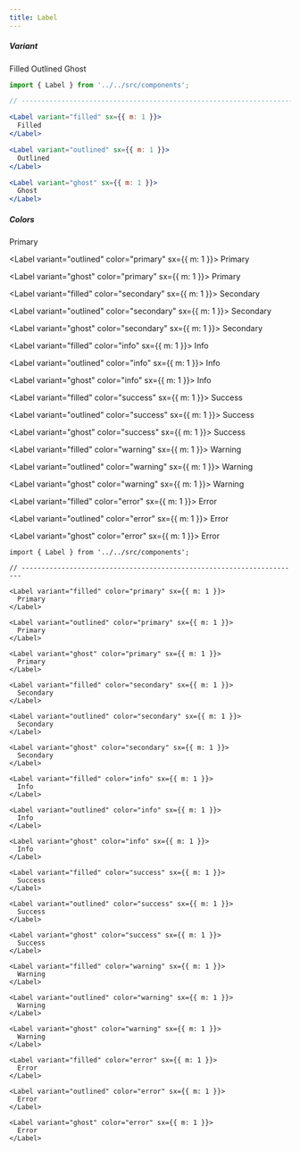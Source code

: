 ```yaml
---
title: Label
---
```


##### Variant

<Block>
  <Label variant="filled" sx={{ m: 1 }}>
    Filled
  </Label>
  <Label variant="outlined" sx={{ m: 1 }}>
    Outlined
  </Label>
  <Label variant="ghost" sx={{ m: 1 }}>
    Ghost
  </Label>
</Block>

```jsx
import { Label } from '../../src/components';

// ----------------------------------------------------------------------

<Label variant="filled" sx={{ m: 1 }}>
  Filled
</Label>

<Label variant="outlined" sx={{ m: 1 }}>
  Outlined
</Label>

<Label variant="ghost" sx={{ m: 1 }}>
  Ghost
</Label>
```

##### Colors

<Block>
<Label variant="filled" color="primary" sx={{ m: 1 }}>
  Primary
</Label>

<Label variant="outlined" color="primary" sx={{ m: 1 }}>
  Primary
</Label>

<Label variant="ghost" color="primary" sx={{ m: 1 }}>
  Primary
</Label>

<Label variant="filled" color="secondary" sx={{ m: 1 }}>
  Secondary
</Label>

<Label variant="outlined" color="secondary" sx={{ m: 1 }}>
  Secondary
</Label>

<Label variant="ghost" color="secondary" sx={{ m: 1 }}>
  Secondary
</Label>

<Label variant="filled" color="info" sx={{ m: 1 }}>
  Info
</Label>

<Label variant="outlined" color="info" sx={{ m: 1 }}>
  Info
</Label>

<Label variant="ghost" color="info" sx={{ m: 1 }}>
  Info
</Label>

<Label variant="filled" color="success" sx={{ m: 1 }}>
  Success
</Label>

<Label variant="outlined" color="success" sx={{ m: 1 }}>
  Success
</Label>

<Label variant="ghost" color="success" sx={{ m: 1 }}>
  Success
</Label>

<Label variant="filled" color="warning" sx={{ m: 1 }}>
  Warning
</Label>

<Label variant="outlined" color="warning" sx={{ m: 1 }}>
  Warning
</Label>

<Label variant="ghost" color="warning" sx={{ m: 1 }}>
  Warning
</Label>

<Label variant="filled" color="error" sx={{ m: 1 }}>
  Error
</Label>

<Label variant="outlined" color="error" sx={{ m: 1 }}>
  Error
</Label>

<Label variant="ghost" color="error" sx={{ m: 1 }}>
  Error
</Label>

</Block>

```tsx
import { Label } from '../../src/components';

// ----------------------------------------------------------------------

<Label variant="filled" color="primary" sx={{ m: 1 }}>
  Primary
</Label>

<Label variant="outlined" color="primary" sx={{ m: 1 }}>
  Primary
</Label>

<Label variant="ghost" color="primary" sx={{ m: 1 }}>
  Primary
</Label>

<Label variant="filled" color="secondary" sx={{ m: 1 }}>
  Secondary
</Label>

<Label variant="outlined" color="secondary" sx={{ m: 1 }}>
  Secondary
</Label>

<Label variant="ghost" color="secondary" sx={{ m: 1 }}>
  Secondary
</Label>

<Label variant="filled" color="info" sx={{ m: 1 }}>
  Info
</Label>

<Label variant="outlined" color="info" sx={{ m: 1 }}>
  Info
</Label>

<Label variant="ghost" color="info" sx={{ m: 1 }}>
  Info
</Label>

<Label variant="filled" color="success" sx={{ m: 1 }}>
  Success
</Label>

<Label variant="outlined" color="success" sx={{ m: 1 }}>
  Success
</Label>

<Label variant="ghost" color="success" sx={{ m: 1 }}>
  Success
</Label>

<Label variant="filled" color="warning" sx={{ m: 1 }}>
  Warning
</Label>

<Label variant="outlined" color="warning" sx={{ m: 1 }}>
  Warning
</Label>

<Label variant="ghost" color="warning" sx={{ m: 1 }}>
  Warning
</Label>

<Label variant="filled" color="error" sx={{ m: 1 }}>
  Error
</Label>

<Label variant="outlined" color="error" sx={{ m: 1 }}>
  Error
</Label>

<Label variant="ghost" color="error" sx={{ m: 1 }}>
  Error
</Label>

```
